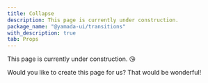 ```yaml
---
title: Collapse
description: This page is currently under construction.
package_name: "@yamada-ui/transitions"
with_description: true
tab: Props
---
```


This page is currently under construction. 😘

Would you like to create this page for us? That would be wonderful!
